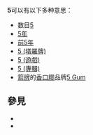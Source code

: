 '''5'''可以有以下多种意思：
* 数目[[5|5]]
* [[5年|5年]]
* [[前5年|前5年]]
* [[5_(塔羅牌)|5 (塔羅牌)]]
* [[5_(遊戲)|5 (遊戲)]]
* [[5_(專輯)|5 (專輯)]]
* [[箭牌|箭牌]]的[[香口膠|香口膠]]品牌[[5_Gum|5 Gum]]

== 參見 ==
* {{Lookfrom|5}}
* {{Lookfrom|五}}

{{disambig|Cat=数字消歧义}}
